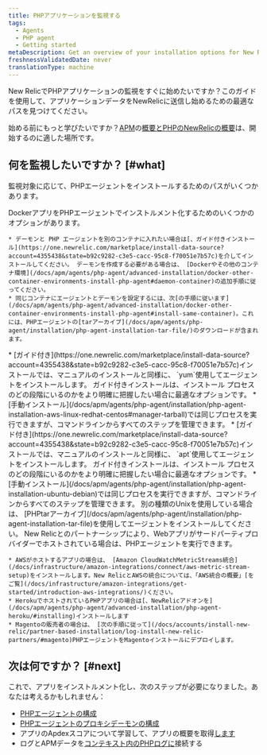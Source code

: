 ```yaml
---
title: PHPアプリケーションを監視する
tags:
  - Agents
  - PHP agent
  - Getting started
metaDescription: Get an overview of your installation options for New Relic's PHP agent.
freshnessValidatedDate: never
translationType: machine
---
```


New RelicでPHPアプリケーションの監視をすぐに始めたいですか？このガイドを使用して、アプリケーションデータをNewRelicに送信し始めるための最適なパスを見つけてください。

始める前にもっと学びたいですか？[APM](/docs/apm/new-relic-apm/getting-started/introduction-apm)の[概要とPHPのNewRelicの概要](/docs/apm/agents/php-agent/getting-started/introduction-new-relic-php)は、開始するのに適した場所です。

## 何を監視したいですか？ [#what]

監視対象に応じて、PHPエージェントをインストールするためのパスがいくつかあります。

<CollapserGroup>
  <Collapser id="docker" title="Dockerコンテナにデプロイされたアプリ">
    DockerアプリをPHPエージェントでインストルメント化するためのいくつかのオプションがあります。

    * デーモンと PHP エージェントを別のコンテナに入れたい場合は[、ガイド付きインストール](https://one.newrelic.com/marketplace/install-data-source?account=4355438&state=b92c9282-c3e5-cacc-95c8-f70051e7b57c)を介してインストールしてください。 デーモンを作成する必要がある場合は、 [Dockerやその他のコンテナ環境](/docs/apm/agents/php-agent/advanced-installation/docker-other-container-environments-install-php-agent#daemon-container)の追加手順に従ってください。
    * 同じコンテナにエージェントとデーモンを設定するには、次[の手順に従います](/docs/apm/agents/php-agent/advanced-installation/docker-other-container-environments-install-php-agent#install-same-container)。これには、PHPエージェントの[tarアーカイブ](/docs/apm/agents/php-agent/installation/php-agent-installation-tar-file/)のダウンロードが含まれます。
  </Collapser>

  <Collapser id="redhat-centos" title="RedHat、CentOS、またはAWSLinuxでデプロイされたアプリ">
    * [ガイド付き](https://one.newrelic.com/marketplace/install-data-source?account=4355438&state=b92c9282-c3e5-cacc-95c8-f70051e7b57c)インストールでは、マニュアルのインストールと同様に、 `yum`使用してエージェントをインストールします。 ガイド付きインストールは、インストール プロセスのどの段階にいるのかをより明確に把握したい場合に最適なオプションです。
    * [手動インストール](/docs/apm/agents/php-agent/installation/php-agent-installation-aws-linux-redhat-centos#manager-tarball)では同じプロセスを実行できますが、コマンドラインからすべてのステップを管理できます。
  </Collapser>

  <Collapser id="debian-ubuntu" title="DebianまたはUbuntuでデプロイされたアプリ">
    * [ガイド付き](https://one.newrelic.com/marketplace/install-data-source?account=4355438&state=b92c9282-c3e5-cacc-95c8-f70051e7b57c)インストールでは、マニュアルのインストールと同様に、 `apt`使用してエージェントをインストールします。 ガイド付きインストールは、インストール プロセスのどの段階にいるのかをより明確に把握したい場合に最適なオプションです。
    * [手動インストール](/docs/apm/agents/php-agent/installation/php-agent-installation-ubuntu-debian)では同じプロセスを実行できますが、コマンドラインからすべてのステップを管理できます。
  </Collapser>

  <Collapser id="tar" title="他のUnixフレーバーでデプロイされたアプリ（tarアーカイブを使用）">
    別の種類のUnixを使用している場合は、 [PHPtarアーカイブ](/docs/apm/agents/php-agent/installation/php-agent-installation-tar-file)を使用してエージェントをインストールしてください。
  </Collapser>

  <Collapser id="hosting-providers" title="AWS、Heroku、Magento、またはその他のホスティングプロバイダーでホストされているアプリ">
    New Relicとのパートナーシップにより、Webアプリがサードパーティプロバイダーでホストされている場合は、PHPエージェントを実行できます。

    * AWSがホストするアプリの場合は、 [Amazon CloudWatchMetricStreams統合](/docs/infrastructure/amazon-integrations/connect/aws-metric-stream-setup)をインストールします。New RelicとAWSの統合については、「AWS統合の概要」[をご覧](/docs/infrastructure/amazon-integrations/get-started/introduction-aws-integrations/)ください。
    * HerokuでホストされているPHPアプリの場合は[、NewRelicアドオンを](/docs/apm/agents/php-agent/advanced-installation/php-agent-heroku/#installing)インストールします
    * Magentoの販売者の場合は、 [次の手順に従って](/docs/accounts/install-new-relic/partner-based-installation/log-install-new-relic-partners/#magento)PHPエージェントをMagentoインストールにデプロイします。
  </Collapser>
</CollapserGroup>

## 次は何ですか？ [#next]

これで、アプリをインストルメント化し、次のステップが必要になりました。あなたは考えるかもしれません：

* [PHPエージェントの構成](/docs/apm/agents/php-agent/configuration/php-agent-configuration/)
* [PHPエージェントのプロキシデーモンの構成](/docs/apm/agents/php-agent/configuration/proxy-daemon-newreliccfg-settings/)
* アプリのApdexスコアについて学習して、アプリの概要を取得[します](/docs/apm/apm-ui-pages/monitoring/apm-summary-page-view-transaction-apdex-usage-data/)
* ログとAPMデータを[コンテキスト内のPHPログに](/docs/logs/logs-context/configure-logs-context-php/)接続する
